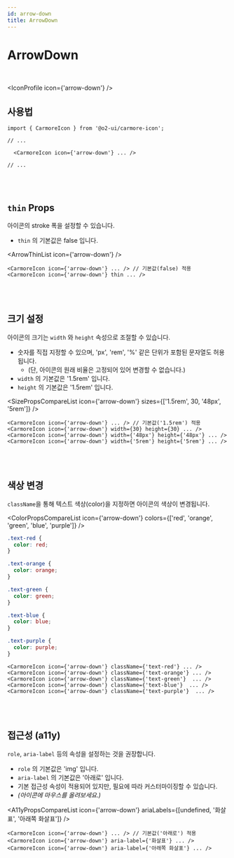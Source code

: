 ```yaml
---
id: arrow-down
title: ArrowDown
---
```




# ArrowDown

<br />

<IconProfile icon={'arrow-down'} />

## 사용법

```tsx
import { CarmoreIcon } from '@o2-ui/carmore-icon';

// ...

  <CarmoreIcon icon={'arrow-down'} ... />

// ...
```

<br />
<br />

## `thin` Props

아이콘의 stroke 폭을 설정할 수 있습니다.

- `thin` 의 기본값은 false 입니다.

<ArrowThinList icon={'arrow-down'} />
```tsx
<CarmoreIcon icon={'arrow-down'} ... /> // 기본값(false) 적용
<CarmoreIcon icon={'arrow-down'} thin ... />
```

<br />
<br />

## 크기 설정

아이콘의 크기는 `width` 와 `height` 속성으로 조절할 수 있습니다.

- 숫자를 직접 지정할 수 있으며, 'px', 'rem', '%' 같은 단위가 포함된 문자열도 허용됩니다.
  - (단, 아이콘의 원래 비율은 고정되어 있어 변경할 수 없습니다.)
- `width` 의 기본값은 '1.5rem' 입니다.
- `height` 의 기본값은 '1.5rem' 입니다.

<SizePropsCompareList icon={'arrow-down'} sizes={['1.5rem', 30, '48px', '5rem']} />

```tsx
<CarmoreIcon icon={'arrow-down'} ... /> // 기본값('1.5rem') 적용
<CarmoreIcon icon={'arrow-down'} width={30} height={30} ... />
<CarmoreIcon icon={'arrow-down'} width={'48px'} height={'48px'} ... />
<CarmoreIcon icon={'arrow-down'} width={'5rem'} height={'5rem'} ... />
```

<br />
<br />

## 색상 변경

`className`을 통해 텍스트 색상(color)을 지정하면 아이콘의 색상이 변경됩니다.

<ColorPropsCompareList icon={'arrow-down'} colors={['red', 'orange', 'green', 'blue', 'purple']} />

```css
.text-red {
  color: red;
}

.text-orange {
  color: orange;
}

.text-green {
  color: green;
}

.text-blue {
  color: blue;
}

.text-purple {
  color: purple;
}
```

```tsx
<CarmoreIcon icon={'arrow-down'} className={'text-red'} ... />
<CarmoreIcon icon={'arrow-down'} className={'text-orange'} ... />
<CarmoreIcon icon={'arrow-down'} className={'text-green'}  ... />
<CarmoreIcon icon={'arrow-down'} className={'text-blue'}  ... />
<CarmoreIcon icon={'arrow-down'} className={'text-purple'}  ... />
```

<br />
<br />

## 접근성 (a11y)

`role`, `aria-label` 등의 속성을 설정하는 것을 권장합니다.

- `role` 의 기본값은 'img' 입니다.
- `aria-label` 의 기본값은 '아래로' 입니다.
- 기본 접근성 속성이 적용되어 있지만, 필요에 따라 커스터마이징할 수 있습니다.
- _(아이콘에 마우스를 올려보세요.)_

<A11yPropsCompareList icon={'arrow-down'} ariaLabels={[undefined, '화살표', '아래쪽 화살표']} />

```tsx
<CarmoreIcon icon={'arrow-down'} ... /> // 기본값('아래로') 적용
<CarmoreIcon icon={'arrow-down'} aria-label={'화살표'} ... />
<CarmoreIcon icon={'arrow-down'} aria-label={'아래쪽 화살표'} ... />
```
